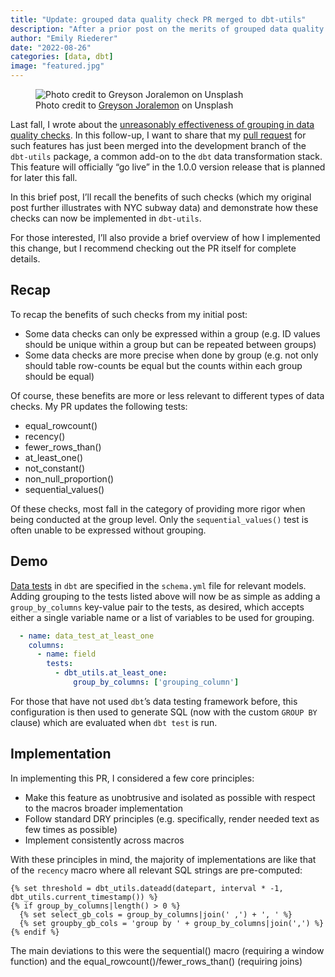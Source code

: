 ```yaml
---
title: "Update: grouped data quality check PR merged to dbt-utils"
description: "After a prior post on the merits of grouped data quality checks, I demo my newly merged implementation for dbt"
author: "Emily Riederer"
date: "2022-08-26"
categories: [data, dbt]
image: "featured.jpg"
---
```


![ Photo credit to [Greyson Joralemon](https://unsplash.com/@greysonjoralemon) on Unsplash ](featured.jpg)

Last fall, I wrote about the [unreasonably effectiveness of grouping in data quality checks](https://www.emilyriederer.com/post/grouping-data-quality/). In this follow-up, I want to share that my [pull request](https://github.com/dbt-labs/dbt-utils/pull/633) for such features has just been merged into the development branch of the `dbt-utils` package, a common add-on to the `dbt` data transformation stack. This feature will officially "go live" in the 1.0.0 version release that is planned for later this fall. 

In this brief post, I'll recall the benefits of such checks (which my original post further illustrates with NYC subway data) and demonstrate how these checks can now be implemented in `dbt-utils`. 

For those interested, I'll also provide a brief overview of how I implemented this change, but I recommend checking out the PR itself for complete details.

## Recap

To recap the benefits of such checks from my initial post:

- Some data checks can only be expressed within a group (e.g. ID values should be unique within a group but can be repeated between groups)
- Some data checks are more precise when done by group (e.g. not only should table row-counts be equal but the counts within each group should be equal)

Of course, these benefits are more or less relevant to different types of data checks. My PR updates the following tests:

- equal_rowcount()
- recency()
- fewer_rows_than()
- at_least_one()
- not_constant()
- non_null_proportion()
- sequential_values()

Of these checks, most fall in the category of providing more rigor when being conducted at the group level. Only the `sequential_values()` test is often unable to be expressed without grouping.

## Demo

[Data tests](https://docs.getdbt.com/docs/building-a-dbt-project/tests) in `dbt` are specified in the `schema.yml` file for relevant models. Adding grouping to the tests listed above will now be as simple as adding a `group_by_columns` key-value pair to the tests, as desired, which accepts either a single variable name or a list of variables to be used for grouping.

```yaml
  - name: data_test_at_least_one
    columns:
      - name: field
        tests:
          - dbt_utils.at_least_one:
              group_by_columns: ['grouping_column']
```

For those that have not used `dbt`'s data testing framework before, this configuration is then used to generate SQL (now with the custom `GROUP BY` clause) which are evaluated when `dbt test` is run.  

## Implementation

In implementing this PR, I considered a few core principles:

- Make this feature as unobtrusive and isolated as possible with respect to the macros broader implementation
- Follow standard DRY principles (e.g. specifically, render needed text as few times as possible)
- Implement consistently across macros

With these principles in mind, the majority of implementations are like that of the `recency` macro where all relevant SQL strings are pre-computed:

```
{% set threshold = dbt_utils.dateadd(datepart, interval * -1, dbt_utils.current_timestamp()) %}
{% if group_by_columns|length() > 0 %}
  {% set select_gb_cols = group_by_columns|join(' ,') + ', ' %}
  {% set groupby_gb_cols = 'group by ' + group_by_columns|join(',') %}
{% endif %}
```

The main deviations to this were the sequential() macro (requiring a window function) and the equal_rowcount()/fewer_rows_than() (requiring joins)

